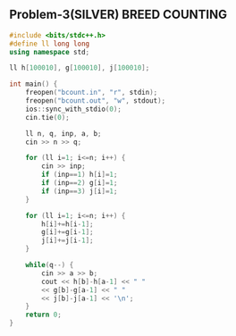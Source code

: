 ## Problem-3(SILVER) BREED COUNTING

```cpp
#include <bits/stdc++.h>
#define ll long long
using namespace std;

ll h[100010], g[100010], j[100010];

int main() {
    freopen("bcount.in", "r", stdin);
    freopen("bcount.out", "w", stdout);
    ios::sync_with_stdio(0);
    cin.tie(0);

    ll n, q, inp, a, b;
    cin >> n >> q;

    for (ll i=1; i<=n; i++) {
        cin >> inp;
        if (inp==1) h[i]=1;
        if (inp==2) g[i]=1;
        if (inp==3) j[i]=1;
    }

    for (ll i=1; i<=n; i++) {
        h[i]+=h[i-1];
        g[i]+=g[i-1];
        j[i]+=j[i-1];
    }

    while(q--) {
        cin >> a >> b;
        cout << h[b]-h[a-1] << " "
        << g[b]-g[a-1] << " "
        << j[b]-j[a-1] << '\n';
    }
    return 0;
}
```

